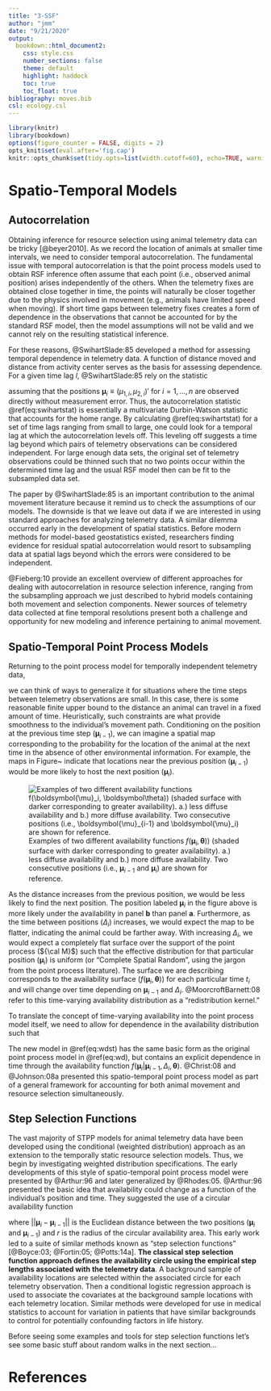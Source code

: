 ```yaml
---
title: "3-SSF"
author: "jmm"
date: "9/21/2020"
output:
  bookdown::html_document2:
    css: style.css
    number_sections: false
    theme: default
    highlight: haddock
    toc: true
    toc_float: true
bibliography: moves.bib
csl: ecology.csl
---
```


```r
library(knitr)
library(bookdown)
options(figure_counter = FALSE, digits = 2)
opts_knit$set(eval.after='fig.cap')
knitr::opts_chunk$set(tidy.opts=list(width.cutoff=60), echo=TRUE, warning=FALSE, message=FALSE, fig.width=5, fig.height=4)
```

# Spatio-Temporal Models 

## Autocorrelation

Obtaining inference for resource selection using animal telemetry data can be tricky [@beyer2010]. As we record the location of animals at smaller time intervals, we need to consider temporal autocorrelation. The fundamental issue with temporal autocorrelation is that the point process models used to obtain RSF inference often assume that each point (i.e., observed animal position) arises independently of the others.  When the telemetry fixes are obtained close together in time, the points will naturally be closer together due to the physics involved in movement (e.g., animals have limited speed when moving).  If short time gaps between telemetry fixes creates a form of dependence in the observations that cannot be accounted for by the standard RSF model, then the model assumptions will not be valid and we cannot rely on the resulting statistical inference. 

For these reasons, @SwihartSlade:85 developed a method for assessing temporal dependence in telemetry data.  A function of distance moved and distance from activity center serves as the basis for assessing dependence.  For a given time lag $l$, @SwihartSlade:85 rely on the statistic  

\begin{equation}
  \frac{\sum_{i=l+1}^n (\mu_{1,i}-\mu_{1,i-l})^2 + (\mu_{2,i}-\mu_{2,i-l})^2}{\sum_{i=1}^n (\mu_{1,i}-\bar{\mu}_{1})^2 + (\mu_{2,i}-\bar{\mu}_2)^2} \cdot \frac{n}{n-l}\; , 
  (\#eq:swihartstat)
\end{equation}

assuming that the positions $\boldsymbol\mu_i \equiv (\mu_{1,i}, \mu_{2,i})'$ for $i=1,\ldots,n$ are observed directly without measurement error. Thus, the autocorrelation statistic \@ref(eq:swihartstat) is essentially a multivariate Durbin-Watson statistic that accounts for the home range.  By calculating \@ref(eq:swihartstat) for a set of time lags ranging from small to large, one could look for a temporal lag at which the autocorrelation levels off.  This leveling off suggests a time lag beyond which pairs of telemetry observations can be considered independent.  For large enough data sets, the original set of telemetry observations could be thinned such that no two points occur within the determined time lag and the usual RSF model then can be fit to the subsampled data set.   

The paper by @SwihartSlade:85 is an important contribution to the animal movement literature because it remind us to check the assumptions of our models. The downside is that we leave out data if we are interested in using standard approaches for analyzing telemetry data. A similar dilemma occurred early in the development of spatial statistics. Before modern methods for model-based geostatistics existed, researchers finding evidence for residual spatial autocorrelation would resort to subsampling data at spatial lags beyond which the errors were considered to be independent.  

@Fieberg:10 provide an excellent overview of different approaches for dealing with autocorrelation in resource selection inference, ranging from the subsampling approach we just described to hybrid models containing both movement and selection components.  Newer sources of telemetry data collected at fine temporal resolutions present both a challenge and opportunity for new modeling and inference pertaining to animal movement. 


## Spatio-Temporal Point Process Models

Returning to the point process model for temporally independent telemetry data,

\begin{equation}
  p(\boldsymbol{\mu}_i | \boldsymbol\beta, \boldsymbol\theta) \equiv \frac{g(\mathbf{x}(\boldsymbol{\mu}_i),\boldsymbol\beta) f(\boldsymbol{\mu}_i, \boldsymbol\theta)}{\int g(\mathbf{x}(\boldsymbol\mu),\boldsymbol\beta) f(\boldsymbol\mu,\boldsymbol\theta) d \boldsymbol\mu} \; , 
  (\#eq:wd)
\end{equation}

we can think of ways to generalize it for situations where the time steps between telemetry observations are small. In this case, there is some reasonable finite upper bound to the distance an animal can travel in a fixed amount of time.  Heuristically, such constraints are what provide smoothness to the individual's movement path.  Conditioning on the position at the previous time step ($\boldsymbol\mu_{i-1}$), we can imagine a spatial map corresponding to the probability for the location of the animal at the next time in the absence of other environmental information.  For example, the maps in Figure~\ref{fig:avail_plot} indicate that locations near the previous position ($\boldsymbol\mu_{i-1}$) would be more likely to host the next position ($\boldsymbol\mu_{i}$).

![Examples of two different availability functions $f(\boldsymbol{\mu}_i, \boldsymbol\theta))$ (shaded surface with darker corresponding to greater availability).  a.) less diffuse availability and b.) more diffuse availability.  Two consecutive positions (i.e., $\boldsymbol{\mu}_{i-1}$ and $\boldsymbol{\mu}_i$) are shown for reference.](./figs/avail_plot.png)

As the distance increases from the previous position, we would be less likely to find the next position. The position labeled $\boldsymbol\mu_{i}$ in  the figure above is more likely under the availability in panel **b** than panel **a**.  Furthermore, as the time between positions ($\Delta_i$) increases, we would expect the map to be flatter, indicating the animal could be farther away. With increasing $\Delta_i$, we would expect a completely flat surface over the support of the point process (${\cal M}$) such that the effective distribution for that particular position ($\boldsymbol\mu_{i}$) is uniform (or "Complete Spatial Random", using the jargon from the point process literature).  The surface we are describing corresponds to the availability surface ($f(\boldsymbol{\mu}_i, \boldsymbol\theta)$) for each particular time $t_i$ and will change over time depending on $\boldsymbol\mu_{i-1}$ and $\Delta_i$.  @MoorcroftBarnett:08 refer to this time-varying availability distribution as a "redistribution kernel." 

To translate the concept of time-varying availability into the point process model itself, we need to allow for dependence in the availability distribution such that

\begin{equation}
  p(\boldsymbol{\mu}_i | \boldsymbol\mu_{i-1}, \boldsymbol\beta, \boldsymbol\theta) \equiv \frac{g(\mathbf{x}(\boldsymbol{\mu}_i),\boldsymbol\beta) f(\boldsymbol{\mu}_i | \boldsymbol{\mu}_{i-1}, \Delta_i, \boldsymbol\theta)}{\int g(\mathbf{x}(\boldsymbol\mu),\boldsymbol\beta) f(\boldsymbol\mu | \boldsymbol{\mu}_{i-1}, \Delta_i, \boldsymbol\theta) d \boldsymbol\mu} \; . 
   (\#eq:wdst)
\end{equation}

The new model in \@ref(eq:wdst) has the same basic form as the original point process model in \@ref(eq:wd), but contains an explicit dependence in time through the availability function $f(\boldsymbol{\mu}_i | \boldsymbol{\mu}_{i-1}, \Delta_i, \boldsymbol\theta)$. @Christ:08 and @Johnson:08a presented this spatio-temporal point process model as part of a general framework for accounting for both animal movement and resource selection simultaneously.    

## Step Selection Functions

The vast majority of STPP models for animal telemetry data have been developed using the conditional (weighted distribution) approach as an extension to the temporally static resource selection models.  Thus, we begin by investigating weighted distribution specifications.  The early developments of this style of spatio-temporal point process model were presented by @Arthur:96 and later generalized by @Rhodes:05.  @Arthur:96 presented the basic idea that availability could change as a function of the individual's position and time.  They suggested the use of a circular availability function 

\begin{equation}
  f(\boldsymbol{\mu}_i | \boldsymbol{\mu}_{i-1}, r)=
  \begin{cases}     
    \frac{1}{\pi r^2} &\mbox{if } ||\boldsymbol\mu_i - \boldsymbol\mu_{i-1}|| \leq r \\
    0 &\mbox{if } ||\boldsymbol\mu_i - \boldsymbol\mu_{i-1}|| > r  
  \end{cases} \; ,    
\end{equation}

where $||\boldsymbol\mu_i - \boldsymbol\mu_{i-1}||$ is the Euclidean distance between the two positions ($\boldsymbol\mu_i$ and $\boldsymbol\mu_{i-1}$) and $r$ is the radius of the circular availability area.  This early work led to a suite of similar methods known as "step selection functions" [@Boyce:03; @Fortin:05; @Potts:14a].  **The classical step selection function approach defines the availability circle using the empirical step lengths associated with the telemetry data**.  A background sample of availability locations are selected within the associated circle for each telemetry observation.  Then a conditional logistic regression approach is used to associate the covariates at the background sample locations with each telemetry location.  Similar methods were developed for use in medical statistics to account for variation in patients that have similar backgrounds to control for potentially confounding factors in life history.

Before seeing some examples and tools for step selection functions let's see some basic stuff about random walks in the next section...


# References
